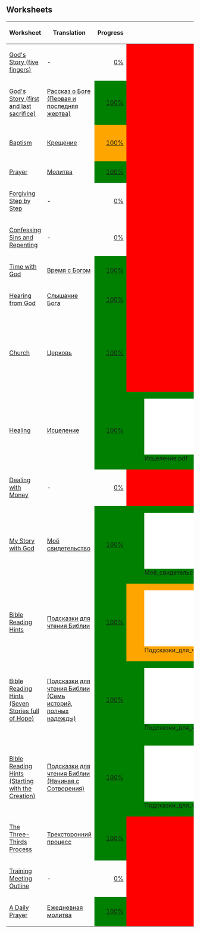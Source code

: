 == Worksheets ==
{| class="wikitable" style="width:100%"
|-
! Worksheet
! Translation
! Progress
! colspan="2" | PDF
! ODT
! Version
! [[Russian#Available_training_resources_in_Russian|Listed?]]
|- style="background-color:red"
| [[God's Story (five fingers)]]
| -
| style="text-align:right" | [https://www.4training.net/mediawiki/index.php?title=Special:Translate&group=page-God's_Story_(five_fingers)&action=page&filter=!translated&language=ru 0%]
| colspan="2" style="background-color:red; text-align:center" | -
| style="background-color:red; text-align:center" | -
| style="background-color:red" | -
| style="text-align:center" | -
|- style="background-color:orange"
| [[God's Story (first and last sacrifice)]]
| [[God's Story (first and last sacrifice)/ru|Рассказ о Боге (Первая и последняя жертва)]]
| style="text-align:right;background-color:green" | [https://www.4training.net/mediawiki/index.php?title=Special:Translate&group=page-God's_Story_(first_and_last_sacrifice)&action=page&filter=translated&language=ru 100%]
| colspan="2" style="background-color:red; text-align:center" | -
| style="background-color:red; text-align:center" | -
| style="background-color:green" | 2.2
| style="text-align:center" | -
|- style="background-color:orange"
| [[Baptism]]
| [[Baptism/ru|Крещение]]
| style="text-align:right;background-color:orange" | [https://www.4training.net/mediawiki/index.php?title=Special:Translate&group=page-Baptism&action=page&filter=translated&language=ru 100%]
| colspan="2" style="background-color:red; text-align:center" | -
| style="background-color:red; text-align:center" | -
| style="background-color:red" | 2.1 (Original: 2.2)
| style="text-align:center" | -
|- style="background-color:orange"
| [[Prayer]]
| [[Prayer/ru|Молитва]]
| style="text-align:right;background-color:green" | [https://www.4training.net/mediawiki/index.php?title=Special:Translate&group=page-Prayer&action=page&filter=translated&language=ru 100%]
| colspan="2" style="background-color:red; text-align:center" | -
| style="background-color:red; text-align:center" | -
| style="background-color:green" | 1.1
| style="text-align:center" | -
|- style="background-color:red"
| [[Forgiving Step by Step]]
| -
| style="text-align:right" | [https://www.4training.net/mediawiki/index.php?title=Special:Translate&group=page-Forgiving_Step_by_Step&action=page&filter=!translated&language=ru 0%]
| colspan="2" style="background-color:red; text-align:center" | -
| style="background-color:red; text-align:center" | -
| style="background-color:red" | -
| style="text-align:center" | -
|- style="background-color:red"
| [[Confessing Sins and Repenting]]
| -
| style="text-align:right" | [https://www.4training.net/mediawiki/index.php?title=Special:Translate&group=page-Confessing_Sins_and_Repenting&action=page&filter=!translated&language=ru 0%]
| colspan="2" style="background-color:red; text-align:center" | -
| style="background-color:red; text-align:center" | -
| style="background-color:red" | -
| style="text-align:center" | -
|- style="background-color:orange"
| [[Time with God]]
| [[Time with God/ru|Время с Богом]]
| style="text-align:right;background-color:green" | [https://www.4training.net/mediawiki/index.php?title=Special:Translate&group=page-Time_with_God&action=page&filter=translated&language=ru 100%]
| colspan="2" style="background-color:red; text-align:center" | -
| style="background-color:red; text-align:center" | -
| style="background-color:green" | 1.2
| style="text-align:center" | -
|- style="background-color:orange"
| [[Hearing from God]]
| [[Hearing from God/ru|Слышание Бога]]
| style="text-align:right;background-color:green" | [https://www.4training.net/mediawiki/index.php?title=Special:Translate&group=page-Hearing_from_God&action=page&filter=translated&language=ru 100%]
| colspan="2" style="background-color:red; text-align:center" | -
| style="background-color:red; text-align:center" | -
| style="background-color:green" | 1.2
| style="text-align:center" | -
|- style="background-color:orange"
| [[Church]]
| [[Church/ru|Церковь]]
| style="text-align:right;background-color:green" | [https://www.4training.net/mediawiki/index.php?title=Special:Translate&group=page-Church&action=page&filter=translated&language=ru 100%]
| colspan="2" style="background-color:red; text-align:center" | -
| style="background-color:green" | [[File:Церковь.odt]]
| style="background-color:green" | 2.0
| style="text-align:center" | -
|- style="background-color:orange"
| [[Healing]]
| [[Healing/ru|Исцеление]]
| style="text-align:right;background-color:green" | [https://www.4training.net/mediawiki/index.php?title=Special:Translate&group=page-Healing&action=page&filter=translated&language=ru 100%]
| style="background-color:green" | [[File:Исцеление.pdf]]
| style="background-color:green" | <div title="Metadata: correct. PDF/1A: no. Metadata only in DocInfo (deprecated). ">✓ ?</div>
| style="background-color:red; text-align:center" | -
| style="background-color:green" | 1.0
| style="text-align:center" | ✓
|- style="background-color:red"
| [[Dealing with Money]]
| -
| style="text-align:right" | [https://www.4training.net/mediawiki/index.php?title=Special:Translate&group=page-Dealing_with_Money&action=page&filter=!translated&language=ru 0%]
| colspan="2" style="background-color:red; text-align:center" | -
| style="background-color:red; text-align:center" | -
| style="background-color:red" | -
| style="text-align:center" | -
|- style="background-color:green"
| [[My Story with God]]
| [[My Story with God/ru|Моё свидетельство]]
| style="text-align:right;background-color:green" | [https://www.4training.net/mediawiki/index.php?title=Special:Translate&group=page-My_Story_with_God&action=page&filter=translated&language=ru 100%]
| style="background-color:green" | [[File:Моё_свидетельство.pdf]]
| style="background-color:green" | <div title="Metadata: correct. PDF/1A: yes. ">✓</div>
| style="background-color:green" | [[File:Моё_свидетельство.odt]]
| style="background-color:green" | 1.1
| style="text-align:center" | ✓
|- style="background-color:orange"
| [[Bible Reading Hints]]
| [[Bible Reading Hints/ru|Подсказки для чтения Библии]]
| style="text-align:right;background-color:green" | [https://www.4training.net/mediawiki/index.php?title=Special:Translate&group=page-Bible_Reading_Hints&action=page&filter=translated&language=ru 100%]
| style="background-color:orange" | [[File:Подсказки_для_чтения_Библии.pdf]]
| style="background-color:orange" | <div title="Metadata: incorrect. PDF/1A: yes. (Warnings: Expected subject to start with 'Prayer' but found '')">⚠</div>
| style="background-color:green" | [[File:Подсказки_для_чтения_Библии.odt]]
| style="background-color:green" | 2.0
| style="text-align:center" | ✓
|- style="background-color:green"
| [[Bible Reading Hints (Seven Stories full of Hope)]]
| [[Bible Reading Hints (Seven Stories full of Hope)/ru|Подсказки для чтения Библии (Семь историй, полных надежды)]]
| style="text-align:right;background-color:green" | [https://www.4training.net/mediawiki/index.php?title=Special:Translate&group=page-Bible_Reading_Hints_(Seven_Stories_full_of_Hope)&action=page&filter=translated&language=ru 100%]
| style="background-color:green" | [[File:Подсказки_для_чтения_Библии_(Семь_историй,_полных_надежды).pdf]]
| style="background-color:grey | ?
| style="background-color:green" | [[File:Подсказки_для_чтения_Библии_(Семь_историй,_полных_надежды).odt]]
| style="background-color:green" | 2.0
| style="text-align:center" | ✓
|- style="background-color:green"
| [[Bible Reading Hints (Starting with the Creation)]]
| [[Bible Reading Hints (Starting with the Creation)/ru|Подсказки для чтения Библии (Начиная с Сотворения)]]
| style="text-align:right;background-color:green" | [https://www.4training.net/mediawiki/index.php?title=Special:Translate&group=page-Bible_Reading_Hints_(Starting_with_the_Creation)&action=page&filter=translated&language=ru 100%]
| style="background-color:green" | [[File:Подсказки_для_чтения_Библии_(Начиная_с_Сотворения).pdf]]
| style="background-color:green" | <div title="Metadata: correct. PDF/1A: no. ">✓ ?</div>
| style="background-color:green" | [[File:Подсказки_для_чтения_Библии_(Начиная_с_Сотворения).odt]]
| style="background-color:green" | 2.0
| style="text-align:center" | ✓
|- style="background-color:orange"
| [[The Three-Thirds Process]]
| [[The Three-Thirds Process/ru|Трехсторонний процесс]]
| style="text-align:right;background-color:green" | [https://www.4training.net/mediawiki/index.php?title=Special:Translate&group=page-The_Three-Thirds_Process&action=page&filter=translated&language=ru 100%]
| colspan="2" style="background-color:red; text-align:center" | -
| style="background-color:red; text-align:center" | -
| style="background-color:green" | 1.0
| style="text-align:center" | -
|- style="background-color:red"
| [[Training Meeting Outline]]
| -
| style="text-align:right" | [https://www.4training.net/mediawiki/index.php?title=Special:Translate&group=page-Training_Meeting_Outline&action=page&filter=!translated&language=ru 0%]
| colspan="2" style="background-color:red; text-align:center" | -
| style="background-color:red; text-align:center" | -
| style="background-color:red" | -
| style="text-align:center" | -
|- style="background-color:orange"
| [[A Daily Prayer]]
| [[A Daily Prayer/ru|Ежедневная молитва]]
| style="text-align:right;background-color:green" | [https://www.4training.net/mediawiki/index.php?title=Special:Translate&group=page-A_Daily_Prayer&action=page&filter=translated&language=ru 100%]
| colspan="2" style="background-color:red; text-align:center" | -
| style="background-color:red; text-align:center" | -
| style="background-color:green" | 1.0
| style="text-align:center" | -
|}
